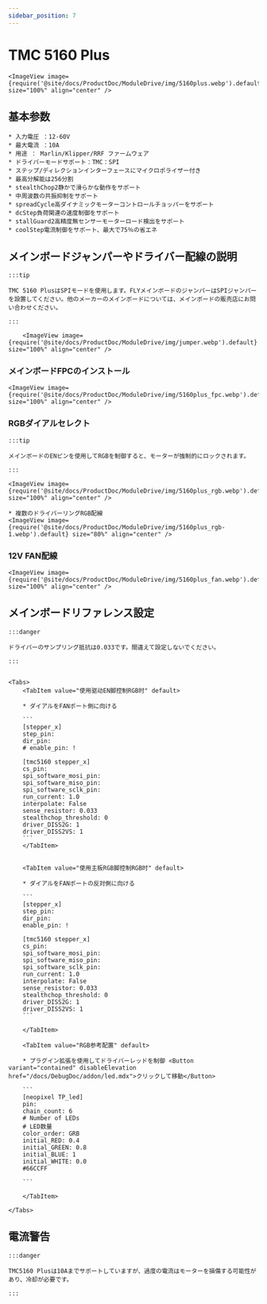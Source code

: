 ```yaml
---
sidebar_position: 7
---
```


# TMC 5160 Plus

    <ImageView image={require('@site/docs/ProductDoc/ModuleDrive/img/5160plus.webp').default} size="100%" align="center" />

## 基本参数

    * 入力電圧 ：12-60V
    * 最大電流 ：10A
    * 用途 ： Marlin/Klipper/RRF ファームウェア
    * ドライバーモードサポート：TMC：SPI
    * ステップ/ディレクションインターフェースにマイクロポライザー付き
    * 最高分解能は256分割
    * stealthChop2静かで滑らかな動作をサポート
    * 中周波数の共振抑制をサポート
    * spreadCycle高ダイナミックモーターコントロールチョッパーをサポート
    * dcStep負荷関連の速度制御をサポート
    * stallGuard2高精度無センサーモーターロード検出をサポート
    * coolStep電流制御をサポート、最大で75％の省エネ

## メインボードジャンパーやドライバー配線の説明

    :::tip

    TMC 5160 PlusはSPIモードを使用します。FLYメインボードのジャンパーはSPIジャンパーを設置してください。他のメーカーのメインボードについては、メインボードの販売店にお問い合わせください。

    :::

        <ImageView image={require('@site/docs/ProductDoc/ModuleDrive/img/jumper.webp').default} size="100%" align="center" />

### メインボードFPCのインストール

    <ImageView image={require('@site/docs/ProductDoc/ModuleDrive/img/5160plus_fpc.webp').default} size="100%" align="center" />

### RGBダイアルセレクト

    :::tip

    メインボードのENピンを使用してRGBを制御すると、モーターが強制的にロックされます。

    :::

    <ImageView image={require('@site/docs/ProductDoc/ModuleDrive/img/5160plus_rgb.webp').default} size="100%" align="center" />
    
    * 複数のドライバーリングRGB配線
    <ImageView image={require('@site/docs/ProductDoc/ModuleDrive/img/5160plus_rgb-1.webp').default} size="80%" align="center" />


### 12V FAN配線

    <ImageView image={require('@site/docs/ProductDoc/ModuleDrive/img/5160plus_fan.webp').default} size="100%" align="center" />

## メインボードリファレンス設定

    :::danger

    ドライバーのサンプリング抵抗は0.033です。間違えて設定しないでください。

    :::


    <Tabs>
        <TabItem value="使用驱动EN脚控制RGB时" default>
        
        * ダイアルをFANポート側に向ける

        ```
        [stepper_x]
        step_pin: 
        dir_pin: 
        # enable_pin: !

        [tmc5160 stepper_x]
        cs_pin: 
        spi_software_mosi_pin: 
        spi_software_miso_pin: 
        spi_software_sclk_pin: 
        run_current: 1.0
        interpolate: False
        sense_resistor: 0.033
        stealthchop_threshold: 0
        driver_DISS2G: 1
        driver_DISS2VS: 1
        ```
        </TabItem>


        <TabItem value="使用主板RGB脚控制RGB时" default>
        
        * ダイアルをFANポートの反対側に向ける

        ```
        [stepper_x]
        step_pin: 
        dir_pin: 
        enable_pin: !
        
        [tmc5160 stepper_x]
        cs_pin: 
        spi_software_mosi_pin: 
        spi_software_miso_pin: 
        spi_software_sclk_pin: 
        run_current: 1.0
        interpolate: False
        sense_resistor: 0.033
        stealthchop_threshold: 0
        driver_DISS2G: 1
        driver_DISS2VS: 1
        ```  

        </TabItem>

        <TabItem value="RGB参考配置" default>

        * プラグイン拡張を使用してドライバーレッドを制御 <Button variant="contained" disableElevation href="/docs/DebugDoc/addon/led.mdx">クリックして移動</Button>

        ```
        [neopixel TP_led]
        pin: 
        chain_count: 6
        # Number of LEDs
        # LED数量
        color_order: GRB
        initial_RED: 0.4    
        initial_GREEN: 0.8
        initial_BLUE: 1
        initial_WHITE: 0.0
        #66CCFF 

        ```  

        </TabItem>

    </Tabs>

## 電流警告

    :::danger

    TMC5160 Plusは10Aまでサポートしていますが、過度の電流はモーターを損傷する可能性があり、冷却が必要です。

    :::
